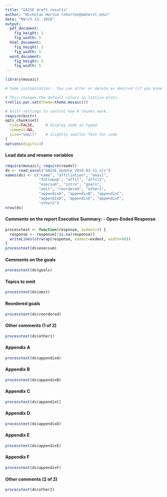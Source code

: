 ```yaml
---
title: "GAISE draft results"
author: "Nicholas Horton (nhorton@amherst.edu)"
date: "March 13, 2016"
output: 
  pdf_document:
    fig_height: 3
    fig_width: 5
  html_document:
    fig_height: 3
    fig_width: 5
  word_document:
    fig_height: 3
    fig_width: 5
---
```



```r
library(mosaic)
```

```r
# Some customization.  You can alter or delete as desired (if you know what you are doing).

# This changes the default colors in lattice plots.
trellis.par.set(theme=theme.mosaic())  

# knitr settings to control how R chunks work.
require(knitr)
opts_chunk$set(
  tidy=FALSE,     # display code as typed
  comment=NA,
  size="small"    # slightly smaller font for code
)
options(digits=3)  
```

#### Load data and rename variables
```r
require(mosaic); require(readxl)
ds <- read_excel("GAISE_Update_2016-03-11.xls")
names(ds) <- c("name", "affiliation", "email", 
               "followup", "affil", "affil2",
               "execsum", "intro", "goals", 
               "omit", "reordered", "other1",
               "appendixA", "appendixB", "appendixC",
               "appendixD", "appendixE", "appendixF",
               "other2")
nrow(ds)
```


#### Comments on the report Executive Summary: - Open-Ended Response                                                                  
```r
processtext <- function(response, exdent=3) {
  response <- response[!is.na(response)]
  writeLines(strwrap(response, exdent=exdent, width=90))
}
processtext(ds$execsum)
```

#### Comments on the goals                                                               
```r
processtext(ds$goals)
```

#### Topics to omit                                                               
```r
processtext(ds$omit)
```


#### Reordered goals                                                              
```r
processtext(ds$reordered)
```

#### Other comments (1 of 2)                                                               
```r
processtext(ds$other1)
```

#### Appendix A                                                             
```r
processtext(ds$appendixA)
```

#### Appendix B                                                              
```r
processtext(ds$appendixB)
```

#### Appendix C                                                               
```r
processtext(ds$appendixC)
```

#### Appendix D                                                               
```r
processtext(ds$appendixD)
```

#### Appendix E                                                               
```r
processtext(ds$appendixE)
```

#### Appendix F                                                               
```r
processtext(ds$appendixF)
```

#### Other comments (2 of 2)                                                               
```r
processtext(ds$other2)
```